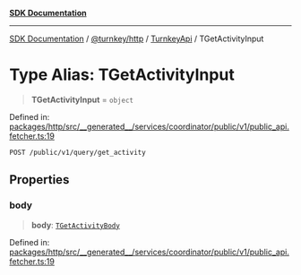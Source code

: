 [**SDK Documentation**](../../../../../README.mdx)

***

[SDK Documentation](../../../../../packages.mdx) / [@turnkey/http](../../../README.mdx) / [TurnkeyApi](../README.mdx) / TGetActivityInput

# Type Alias: TGetActivityInput

> **TGetActivityInput** = `object`

Defined in: [packages/http/src/\_\_generated\_\_/services/coordinator/public/v1/public\_api.fetcher.ts:19](https://github.com/tkhq/sdk/blob/e1b1a69bdd608320aaf03cc2dbbf68dc0c52b28d/packages/http/src/__generated__/services/coordinator/public/v1/public_api.fetcher.ts#L19)

`POST /public/v1/query/get_activity`

## Properties

### body

> **body**: [`TGetActivityBody`](TGetActivityBody.mdx)

Defined in: [packages/http/src/\_\_generated\_\_/services/coordinator/public/v1/public\_api.fetcher.ts:19](https://github.com/tkhq/sdk/blob/e1b1a69bdd608320aaf03cc2dbbf68dc0c52b28d/packages/http/src/__generated__/services/coordinator/public/v1/public_api.fetcher.ts#L19)
